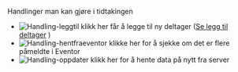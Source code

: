 Handlinger man kan gjøre i tidtakingen

- ![Handling-leggtil](/img/leggtil_tidtaking.png) klikk her får å legge til ny deltager ([Se legg til deltager](/sider/Tidtaking/leggtil) )
- ![Handling-hentfraeventor](/img/hentfraeventor_tidtaking.png) klikke her for å sjekke om det er flere påmeldte i Eventor
- ![Handling-oppdater](/img/handling_oppdater.png) klikk her for å hente data på nytt fra server

